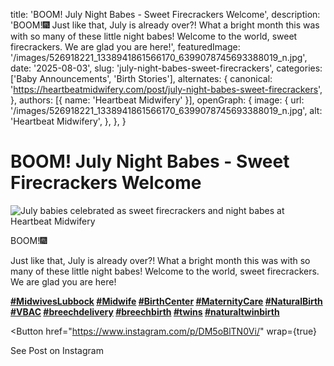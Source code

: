 
  title: 'BOOM! July Night Babes - Sweet Firecrackers Welcome',
  description: 'BOOM!🎆 Just like that, July is already over?! What a bright month this was with so many of these little night babes! Welcome to the world, sweet firecrackers. We are glad you are here!',
  featuredImage: '/images/526918221_1338941861566170_6399078745693388019_n.jpg',
  date: '2025-08-03',
  slug: 'july-night-babes-sweet-firecrackers',
  categories: ['Baby Announcements', 'Birth Stories'],
  alternates: {
    canonical: 'https://heartbeatmidwifery.com/post/july-night-babes-sweet-firecrackers',
  },
  authors: [{ name: 'Heartbeat Midwifery' }],
  openGraph: {
    image: {
      url: '/images/526918221_1338941861566170_6399078745693388019_n.jpg',
      alt: 'Heartbeat Midwifery',
    },
  },
}

# BOOM! July Night Babes - Sweet Firecrackers Welcome

<Image
  src="/images/526918221_1338941861566170_6399078745693388019_n.jpg"
  size="large"
  wrap={true}
  alt="July babies celebrated as sweet firecrackers and night babes at Heartbeat Midwifery"
/>

BOOM!🎆

Just like that, July is already over?! What a bright month this was with so many of these little night babes! Welcome to the world, sweet firecrackers. We are glad you are here!

**[#MidwivesLubbock](https://www.instagram.com/explore/tags/midwiveslubbock/) [#Midwife](https://www.instagram.com/explore/tags/midwife/) [#BirthCenter](https://www.instagram.com/explore/tags/birthcenter/) [#MaternityCare](https://www.instagram.com/explore/tags/maternitycare/) [#NaturalBirth](https://www.instagram.com/explore/tags/naturalbirth/) [#VBAC](https://www.instagram.com/explore/tags/vbac/) [#breechdelivery](https://www.instagram.com/explore/tags/breechdelivery/) [#breechbirth](https://www.instagram.com/explore/tags/breechbirth/) [#twins](https://www.instagram.com/explore/tags/twins/) [#naturaltwinbirth](https://www.instagram.com/explore/tags/naturaltwinbirth/)**

<Button
  href="https://www.instagram.com/p/DM5oBlTN0Vi/"
  wrap={true}
>
  See Post on Instagram
</Button>
